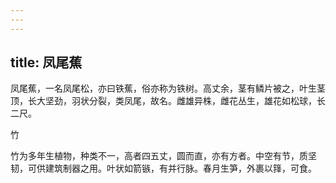 ```yaml
---
---
---
```

title: 凤尾蕉
---



凤尾蕉，一名凤尾松，亦曰铁蕉，俗亦称为铁树。高丈余，茎有鳞片被之，叶生茎顶，长大坚劲，羽状分裂，类凤尾，故名。雌雄异株，雌花丛生，雄花如松球，长二尺。

竹

竹为多年生植物，种类不一，高者四五丈，圆而直，亦有方者。中空有节，质坚韧，可供建筑制器之用。叶状如箭镞，有并行脉。春月生笋，外裹以箨，可食。
